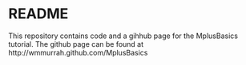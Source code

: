 README
========================================================
This repository contains code and a gihhub page for the 
MplusBasics tutorial. The github page can be found at
http://wmmurrah.github.com/MplusBasics 
